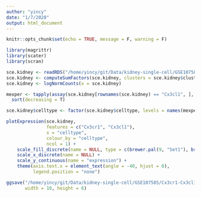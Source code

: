 ```yaml
---
author: "yincy"
date: "1/7/2020"
output: html_document
---
```


```r
knitr::opts_chunk$set(echo = TRUE, message = F, warning = F)
```

```r
library(magrittr)
library(scater)
library(scran)
```

```r
sce.kidney <- readRDS("/home/yincy/git/Data/kidney-single-cell/GSE107585/sce.kidney.rds")
sce.kidney <- computeSumFactors(sce.kidney, clusters = sce.kidney$cluster)
sce.kidney <- logNormCounts(x = sce.kidney)

mexper <- tapply(assay(sce.kidney[rownames(sce.kidney) == "Cx3cl1", ], "logcounts"), sce.kidney$celltype, mean, na.rm = T) %>% 
  sort(decreasing = T)

sce.kidney$celltype <- factor(sce.kidney$celltype, levels = names(mexper))

plotExpression(sce.kidney, 
               features = c("Cx3cr1", "Cx3cl1"), 
               x = "celltype", 
               colour_by = "celltype", 
               ncol = 1) +
    scale_fill_discrete(name = NULL, type = c(brewer.pal(9, "Set1"), brewer.pal(7, "Dark2"))) +
    scale_x_discrete(name = NULL) +
    scale_y_continuous(name = "expression") +
    theme(axis.text.x = element_text(angle = -40, hjust = 0), 
          legend.position = "none") 

ggsave("/home/yincy/git/Data/kidney-single-cell/GSE107585/Cx3cr1-Cx3cl1-expression.tiff", 
       width = 10, height = 6)
```



